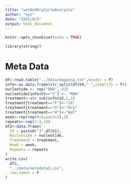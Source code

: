 ```yaml
---
title: "wetAndDryCycleAnalysis"
author: "xyz"
date: "2021/8/5"
output: html_document
---
```


```r
knitr::opts_chunk$set(echo = TRUE)
```

```r
library(stringr)
```

# Meta Data

```r
df<-read.table("../data/mapping.txt",header = F)
info<-as.data.frame(str_split(df$V4,"-",simplify = T))
nucleotide <- rep("DNA", 42)
nucleotide[info$V1=="C"] <- "RNA"
treatment<-str_sub(info$V2,1,1)
treatment[treatment=="F"]<-"CK"
treatment[treatment=="D"]<-"Dry"
treatment[treatment=="W"]<-"Wet"
week<-rep(rep(0:6,each=3),2)
repeats<-rep(1:3,14)
df2<-data.frame(
  ID = paste0("J",df$V1),
  Nucleotide = nucleotide,
  Treatment = treatment,
  Week = week,
  Repeats = repeats
)
write.csv(
  df2,
  "../data/metadata2.csv",
  row.names = F
)
```

